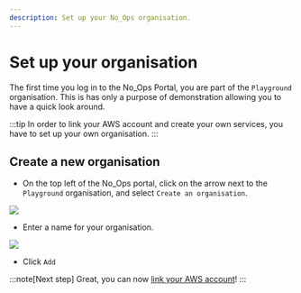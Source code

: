 ```yaml
---
description: Set up your No_Ops organisation.
---
```



# Set up your organisation

The first time you log in to the No_Ops Portal, you are part of the `Playground` organisation. This is has only a purpose of demonstration allowing you to have a quick look around.

:::tip
In order to link your AWS account and create your own services, you have to set up your own organisation.
:::

## Create a new organisation

- On the top left of the No_Ops portal, click on the arrow next to the `Playground` organisation, and select `Create an organisation`.

<Image src={createOrganisation} legend="Create an organisation" />

- Enter a name for your organisation.

<Image src={organisationName} legend="Organisation name" />

- Click `Add`

:::note[Next step]
Great, you can now [link your AWS account](./link-aws-account.mdx)!
:::
